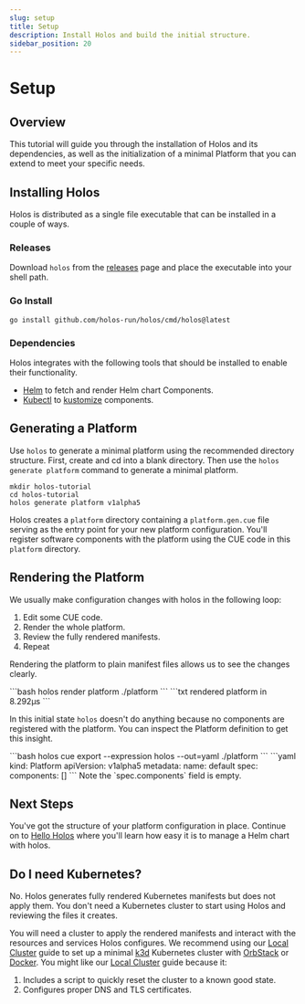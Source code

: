 ```yaml
---
slug: setup
title: Setup
description: Install Holos and build the initial structure.
sidebar_position: 20
---
```



# Setup

## Overview

This tutorial will guide you through the installation of Holos and its
dependencies, as well as the initialization of a minimal Platform that you can
extend to meet your specific needs.

## Installing Holos

Holos is distributed as a single file executable that can be installed in a
couple of ways.

### Releases

Download `holos` from the [releases] page and place the executable into your
shell path.

### Go Install

```shell
go install github.com/holos-run/holos/cmd/holos@latest
```

### Dependencies

Holos integrates with the following tools that should be installed to enable
their functionality.

- [Helm] to fetch and render Helm chart Components.
- [Kubectl] to [kustomize] components.

## Generating a Platform

Use `holos` to generate a minimal platform using the recommended directory
structure.  First, create and cd into a blank directory. Then use the `holos
generate platform` command to generate a minimal platform.

```shell
mkdir holos-tutorial
cd holos-tutorial
holos generate platform v1alpha5
```

Holos creates a `platform` directory containing a `platform.gen.cue` file
serving as the entry point for your new platform configuration.  You'll register
software components with the platform using the CUE code in this `platform`
directory.

## Rendering the Platform

We usually make configuration changes with holos in the following loop:

1. Edit some CUE code.
2. Render the whole platform.
3. Review the fully rendered manifests.
4. Repeat

Rendering the platform to plain manifest files allows us to see the changes
clearly.

<Tabs groupId="66379FE3-206D-4DF1-BAF0-29C9A6C17D00">
  <TabItem value="command" label="Command">
```bash
holos render platform ./platform
```
  </TabItem>
  <TabItem value="output" label="Output">
```txt
rendered platform in 8.292µs
```
  </TabItem>
  <TabItem value="diagram" label="Diagram">
    <RenderPlatformDiagram />
  </TabItem>
</Tabs>

In this initial state `holos` doesn't do anything because no components are
registered with the platform.  You can inspect the Platform definition to get
this insight.

<Tabs groupId="218658D2-1305-46D3-8F55-8DA8EB45F114">
  <TabItem value="command" label="Command">
```bash
holos cue export --expression holos --out=yaml ./platform
```
  </TabItem>
  <TabItem value="output" label="Output">
```yaml
kind: Platform
apiVersion: v1alpha5
metadata:
  name: default
spec:
  components: []
```
Note the `spec.components` field is empty.
  </TabItem>
</Tabs>


## Next Steps

You've got the structure of your platform configuration in place. Continue on to
[Hello Holos] where you'll learn how easy it is to manage a Helm chart with
holos.

## Do I need Kubernetes?

No.  Holos generates fully rendered Kubernetes manifests but does not apply
them.  You don't need a Kubernetes cluster to start using Holos and reviewing
the files it creates.

You will need a cluster to apply the rendered manifests and interact with the
resources and services Holos configures.  We recommend using our [Local Cluster]
guide to set up a minimal [k3d] Kubernetes cluster with [OrbStack] or [Docker].
You might like our [Local Cluster] guide because it:

1. Includes a script to quickly reset the cluster to a known good state.
2. Configures proper DNS and TLS certificates.

[Helm]: https://github.com/helm/helm/releases
[Kubectl]: https://kubernetes.io/docs/tasks/tools/
[kustomize]: https://kustomize.io/
[Local Cluster]: ../topics/local-cluster.mdx
[Hello Holos]: ./hello-holos.mdx
[releases]: https://github.com/holos-run/holos/releases
[k3d]: https://k3d.io/
[OrbStack]: https://docs.orbstack.dev/install
[Docker]: https://docs.docker.com/get-started/get-docker/
